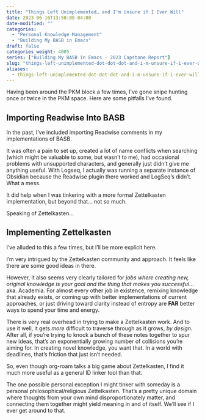 ```yaml
---
title: "Things Left Unimplemented… and I'm Unsure if I Ever Will"
date: 2023-06-16T13:50:00-04:00
date-modified: ""
categories: 
  - "Personal Knowledge Management"
  - "Building My BASB in Emacs"
draft: false
categories_weight: 4005
series: ["Building My BASB in Emacs - 2023 Capstone Report"]
slug: "things-left-unimplemented-dot-dot-dot-and-i-m-unsure-if-i-ever-will"
aliases: 
  - things-left-unimplemented-dot-dot-dot-and-i-m-unsure-if-i-ever-will
---
```


Having been around the PKM block a few times, I've gone snipe hunting once or twice in the PKM space. Here are some pitfalls I've found.


## Importing Readwise Into BASB {#importing-readwise-into-basb}

In the past, I've included importing Readwise comments in my implementations of BASB.

It was often a pain to set up, created a lot of name conflicts when searching (which might be valuable to some, but wasn't to me), had occasional problems with unsupported characters, and generally just didn't give me anything useful. With Logseq, I actually was running a separate instance of Obsidian because the Readwise plugin there worked and LogSeq's didn't. What a mess.

It did help when I was tinkering with a more formal Zettelkasten implementation, but beyond that... not so much.

Speaking of Zettelkasten...


## Implementing Zettelkasten {#implementing-zettelkasten}

I've alluded to this a few times, but I'll be more explicit here.

I'm very intrigued by the Zettelkasten community and approach. It feels like there are some good ideas in there.

However, it also seems very clearly tailored for _jobs where creating new, original knowledge is your goal and the thing that makes you successful_... aka. Academia. For almost every other job in existence, remixing knowledge that already exists, or coming up with better implementations of current approaches, or just driving toward clarity instead of entropy are **FAR** better ways to spend your time and energy.

There is very real overhead in trying to make a Zettelkasten work. And to use it well, it gets _more_ difficult to traverse through as it grows, _by design_. After all, if you're trying to knock a bunch of these notes together to spur new ideas, that's an exponentially growing number of collisions you're aiming for. In creating novel knowledge, you want that. In a world with deadlines, that's friction that just isn't needed.

So, even though org-roam talks a big game about Zettelkasten, I find it much more useful as a general ID linker tool than that.

The one possible personal exception I might tinker with someday is a personal philosophical/religious Zettelkasten. That's a pretty unique domain where thoughts from your own mind disproportionately matter, and connecting them together might yield meaning in and of itself. We'll see if I ever get around to that.
